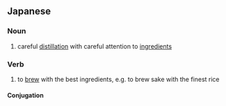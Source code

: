 ==Japanese==
{{ja-kanjitab|ぎん|じょう|yomi=o}}

===Noun===
{{ja-noun|ぎんじょう|kyu=吟釀}}

# careful [[distillation]] with careful attention to [[ingredients]]

===Verb===
{{ja-verb-suru|ぎんじょう|kyu=吟釀}}

# to [[brew]] with the best ingredients, e.g. to brew sake with the finest rice

====Conjugation====
{{ja-suru|ぎんじょう}}